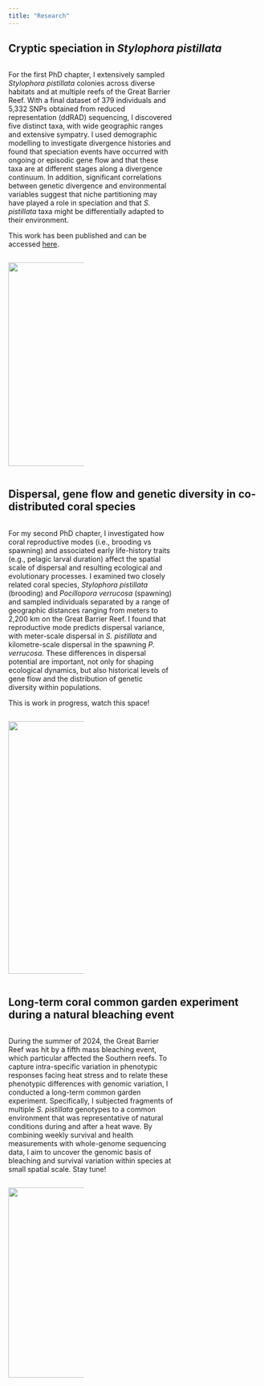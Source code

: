 ```yaml
---
title: "Research"
---
```


```{=html}
<style>
.add-space{
padding-right: 5%;
}

</style>
```
## Cryptic speciation in *Stylophora pistillata*

::: {.column .add-space width="65%"}
For the first PhD chapter, I extensively sampled *Stylophora pistillata* colonies across diverse habitats and at multiple reefs of the Great Barrier Reef. With a final dataset of 379 individuals and 5,332 SNPs obtained from reduced representation (ddRAD) sequencing, I discovered five distinct taxa, with wide geographic ranges and extensive sympatry. I used demographic modelling to investigate divergence histories and found that speciation events have occurred with ongoing or episodic gene flow and that these taxa are at different stages along a divergence continuum. In addition, significant correlations between genetic divergence and environmental variables suggest that niche partitioning may have played a role in speciation and that *S. pistillata* taxa might be differentially adapted to their environment.

This work has been published and can be accessed [here](https://onlinelibrary.wiley.com/doi/abs/10.1111/eva.13644).
:::

::: {.column width="30%"}
![](img/Sytylo_macro.png){width="10.7cm"}
:::

## Dispersal, gene flow and genetic diversity in co-distributed coral species

::: {.column .add-space width="65%"}
For my second PhD chapter, I investigated how coral reproductive modes (i.e., brooding vs spawning) and associated early life-history traits (e.g., pelagic larval duration) affect the spatial scale of dispersal and resulting ecological and evolutionary processes. I examined two closely related coral species, *Stylophora pistillata* (brooding) and *Pocillopora verrucosa* (spawning) and sampled individuals separated by a range of geographic distances ranging from meters to 2,200 km on the Great Barrier Reef. I found that reproductive mode predicts dispersal variance, with meter-scale dispersal in *S. pistillata* and kilometre-scale dispersal in the spawning *P. verrucosa*. These differences in dispersal potential are important, not only for shaping ecological dynamics, but also historical levels of gene flow and the distribution of genetic diversity within populations.

This is work in progress, watch this space!
:::

::: {.column width="30%"}
![](img/PverSpis.jpg){width="13.3cm"}
:::

## Long-term coral common garden experiment during a natural bleaching event

::: {.column .add-space width="65%"}
During the summer of 2024, the Great Barrier Reef was hit by a fifth mass bleaching event, which particular affected the Southern reefs. To capture intra-specific variation in phenotypic responses facing heat stress and to relate these phenotypic differences with genomic variation, I conducted a long-term common garden experiment. Specifically, I subjected fragments of multiple *S. pistillata* genotypes to a common environment that was representative of natural conditions during and after a heat wave. By combining weekly survival and health measurements with whole-genome sequencing data, I aim to uncover the genomic basis of bleaching and survival variation within species at small spatial scale. Stay tune!
:::

::: {.column width="30%"}
![](img/Experiments.jpg){width="10cm"}
:::
